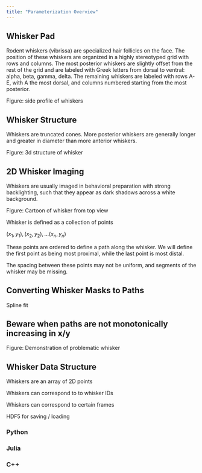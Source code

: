```yaml
---
title: "Parameterization Overview"
---
```


## Whisker Pad

Rodent whiskers (vibrissa) are specialized hair follicles on the face. The position of these whiskers are organized in a highly stereotyped grid with rows and columns. The most posterior whiskers are slightly offset from the rest of the grid and are labeled with Greek letters from dorsal to ventral: alpha, beta, gamma, delta. The remaining whiskers are labeled with rows A-E, with A the most dorsal, and columns numbered starting from the most posterior.

Figure: side profile of whiskers

## Whisker Structure

Whiskers are truncated cones. More posterior whiskers are generally longer and greater in diameter than more anterior whiskers.

Figure: 3d structure of whisker

## 2D Whisker Imaging

Whiskers are usually imaged in behavioral preparation with strong backlighting, such that they appear as dark shadows across a white background.

Figure: Cartoon of whisker from top view

Whisker is defined as a collection of points

$(x_1,y_1), (x_2,y_2), ... (x_n,y_n)$

These points are ordered to define a path along the whisker. We will define the first point as being most proximal, while the last point is most distal.

The spacing between these points may not be uniform, and segments of the whisker may be missing.

## Converting Whisker Masks to Paths

Spline fit

::: callout-caution
## Beware when paths are not monotonically increasing in x/y

Figure: Demonstration of problematic whisker
:::

## Whisker Data Structure

Whiskers are an array of 2D points

Whiskers can correspond to to whisker IDs

Whiskers can correspond to certain frames

HDF5 for saving / loading

### Python

### Julia

### C++
